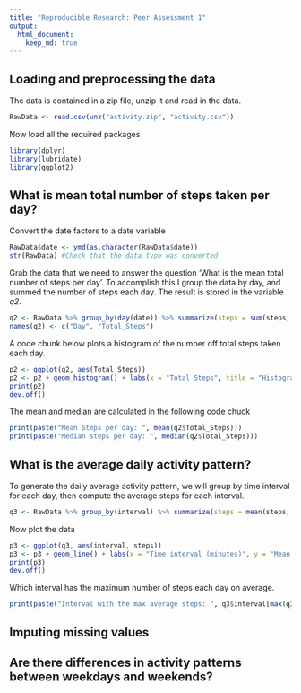 ```yaml
---
title: "Reproducible Research: Peer Assessment 1"
output: 
  html_document:
    keep_md: true
---
```



## Loading and preprocessing the data

The data is contained in a zip file, unzip it and read in the data.

```r
RawData <- read.csv(unz("activity.zip", "activity.csv"))
```

Now load all the required packages
```r
library(dplyr)
library(lubridate)
library(ggplot2)
```

## What is mean total number of steps taken per day?

Convert the date factors to a date variable
```r
RawData$date <- ymd(as.character(RawData$date))
str(RawData) #Check that the data type was converted
```

Grab the data that we need to answer the question 'What is the mean total number of steps per day'. To accomplish this I group the data by day, and summed the number of steps each day. The result is stored in the variable *q2*.

```r
q2 <- RawData %>% group_by(day(date)) %>% summarize(steps = sum(steps, na.rm = TRUE))
names(q2) <- c("Day", "Total_Steps")
```

A code chunk below plots a histogram of the number off total steps taken each day.
 
 ```r
 p2 <- ggplot(q2, aes(Total_Steps))
 p2 <- p2 + geom_histogram() + labs(x = "Total Steps", title = "Histogram of Total Steps per Day")
 print(p2)
 dev.off()
 ```

The mean and median are calculated in the following code chuck

```r
print(paste("Mean Steps per day: ", mean(q2$Total_Steps)))
print(paste("Median steps per day: ", median(q2$Total_Steps)))
```


## What is the average daily activity pattern?

To generate the daily average activity pattern, we will group by time interval for each day, then compute the average steps for each interval.

```r
q3 <- RawData %>% group_by(interval) %>% summarize(steps = mean(steps, na.rm = TRUE))
```

Now plot the data

```r
p3 <- ggplot(q3, aes(interval, steps))
p3 <- p3 + geom_line() + labs(x = "Time interval (minutes)", y = "Mean Steps per day", title = 'Average Daily Activity Pattern')
print(p3)
dev.off()
```

Which interval has the maximum number of steps each day on average.

```r
print(paste("Interval with the max average steps: ", q3$interval[max(q3$steps)]))
```


## Imputing missing values



## Are there differences in activity patterns between weekdays and weekends?
